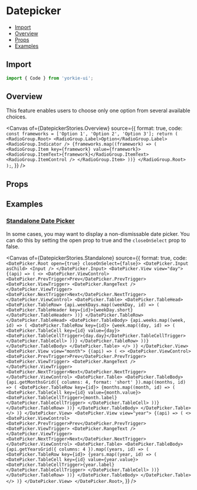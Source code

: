 # Datepicker


<Meta of={DatepickerStories} />

- [Import](#import)
- [Overview](#overview)
- [Props](#props)
- [Examples](#examples)

## Import

```jsx
import { Code } from 'yorkie-ui';
```

## Overview

This feature enables users to choose only one option from several available choices.

<Canvas
  of={DatepickerStories.Overview}
  source={{
    format: true,
    code: `
      const frameworks = ['Option 1', 'Option 2', 'Option 3'];
      return (
        <RadioGroup.Root>
          <RadioGroup.Label>Option</RadioGroup.Label>
          <RadioGroup.Indicator />
          {frameworks.map((framework) => (
            <RadioGroup.Item key={framework} value={framework}>
              <RadioGroup.ItemText>{framework}</RadioGroup.ItemText>
              <RadioGroup.ItemControl />
            </RadioGroup.Item>
          ))}
        </RadioGroup.Root>
      );
    `,
  }}
/>

## Props

<Controls />

## Examples

### [Standalone Date Picker](#standalone-datepicker)

In some cases, you may want to display a non-dismissable date picker. You can do this by setting the open prop to true and the `closeOnSelect` prop to false.

<Canvas
  of={DatepickerStories.Standalone}
  source={{
    format: true,
    code: `
      <DatePicker.Root open={true} closeOnSelect={false}>
        <DatePicker.Input asChild>
          <Input />
        </DatePicker.Input>
        <DatePicker.View view="day">
          {(api) => (
            <>
              <DatePicker.ViewControl>
                <DatePicker.PrevTrigger>Prev</DatePicker.PrevTrigger>
                <DatePicker.ViewTrigger>
                  <DatePicker.RangeText />
                </DatePicker.ViewTrigger>
                <DatePicker.NextTrigger>Next</DatePicker.NextTrigger>
              </DatePicker.ViewControl>
              <DatePicker.Table>
                <DatePicker.TableHead>
                  <DatePicker.TableRow>
                    {api.weekDays.map((weekDay, id) => (
                      <DatePicker.TableHeader key={id}>{weekDay.short}</DatePicker.TableHeader>
                    ))}
                  </DatePicker.TableRow>
                </DatePicker.TableHead>
                <DatePicker.TableBody>
                  {api.weeks.map((week, id) => (
                    <DatePicker.TableRow key={id}>
                      {week.map((day, id) => (
                        <DatePicker.TableCell key={id} value={day}>
                          <DatePicker.TableCellTrigger>{day.day}</DatePicker.TableCellTrigger>
                        </DatePicker.TableCell>
                      ))}
                    </DatePicker.TableRow>
                  ))}
                </DatePicker.TableBody>
              </DatePicker.Table>
            </>
          )}
        </DatePicker.View>
        <DatePicker.View view="month">
          {(api) => (
            <>
              <DatePicker.ViewControl>
                <DatePicker.PrevTrigger>Prev</DatePicker.PrevTrigger>
                <DatePicker.ViewTrigger>
                  <DatePicker.RangeText />
                </DatePicker.ViewTrigger>
                <DatePicker.NextTrigger>Next</DatePicker.NextTrigger>
              </DatePicker.ViewControl>
              <DatePicker.Table>
                <DatePicker.TableBody>
                  {api.getMonthsGrid({ columns: 4, format: 'short' }).map((months, id) => (
                    <DatePicker.TableRow key={id}>
                      {months.map((month, id) => (
                        <DatePicker.TableCell key={id} value={month.value}>
                          <DatePicker.TableCellTrigger>{month.label}</DatePicker.TableCellTrigger>
                        </DatePicker.TableCell>
                      ))}
                    </DatePicker.TableRow>
                  ))}
                </DatePicker.TableBody>
              </DatePicker.Table>
            </>
          )}
        </DatePicker.View>
        <DatePicker.View view="year">
          {(api) => (
            <>
              <DatePicker.ViewControl>
                <DatePicker.PrevTrigger>Prev</DatePicker.PrevTrigger>
                <DatePicker.ViewTrigger>
                  <DatePicker.RangeText />
                </DatePicker.ViewTrigger>
                <DatePicker.NextTrigger>Next</DatePicker.NextTrigger>
              </DatePicker.ViewControl>
              <DatePicker.Table>
                <DatePicker.TableBody>
                  {api.getYearsGrid({ columns: 4 }).map((years, id) => (
                    <DatePicker.TableRow key={id}>
                      {years.map((year, id) => (
                        <DatePicker.TableCell key={id} value={year.value}>
                          <DatePicker.TableCellTrigger>{year.label}</DatePicker.TableCellTrigger>
                        </DatePicker.TableCell>
                      ))}
                    </DatePicker.TableRow>
                  ))}
                </DatePicker.TableBody>
              </DatePicker.Table>
            </>
          )}
        </DatePicker.View>
      </DatePicker.Root>
    `,
  }}
/>
